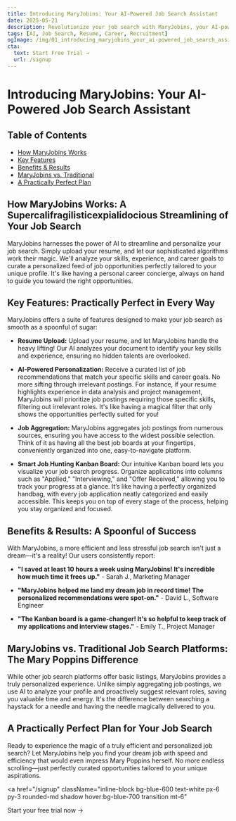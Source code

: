 ```yaml
---
title: Introducing MaryJobins: Your AI-Powered Job Search Assistant
date: 2025-05-21
description: Revolutionize your job search with MaryJobins, your AI-powered assistant.  Upload your resume, and let our AI curate personalized job recommendations, aggregate listings, and manage your progress with a smart Kanban board.  Land your dream job faster and easier!
tags: [AI, Job Search, Resume, Career, Recruitment]
ogImage: /img/01_introducing_maryjobins_your_ai-powered_job_search_assistant-preview.png
cta:
  text: Start Free Trial →
  url: /signup
---
```


# Introducing MaryJobins: Your AI-Powered Job Search Assistant

<nav className="mb-8 border-b pb-4">
  <h2 className="text-lg font-semibold">Table of Contents</h2>
  <ul className="list-disc list-inside text-blue-600 space-y-1">
    <li><a href="#how-maryjobins-works">How MaryJobins Works</a></li>
    <li><a href="#key-features">Key Features</a></li>
    <li><a href="#benefits-results">Benefits & Results</a></li>
    <li><a href="#maryjobins-vs-traditional">MaryJobins vs. Traditional</a></li>
    <li><a href="#a-practically-perfect-plan">A Practically Perfect Plan</a></li>
  </ul>
</nav>

## <span id="how-maryjobins-works">How MaryJobins Works: A Supercalifragilisticexpialidocious Streamlining of Your Job Search</span>

MaryJobins harnesses the power of AI to streamline and personalize your job search. Simply upload your resume, and let our sophisticated algorithms work their magic. We'll analyze your skills, experience, and career goals to curate a personalized feed of job opportunities perfectly tailored to your unique profile. It's like having a personal career concierge, always on hand to guide you toward the right opportunities.


## <span id="key-features">Key Features: Practically Perfect in Every Way</span>

MaryJobins offers a suite of features designed to make your job search as smooth as a spoonful of sugar:

* **Resume Upload:** Upload your resume, and let MaryJobins handle the heavy lifting! Our AI analyzes your document to identify your key skills and experience, ensuring no hidden talents are overlooked.

* **AI-Powered Personalization:** Receive a curated list of job recommendations that match your specific skills and career goals. No more sifting through irrelevant postings. For instance, if your resume highlights experience in data analysis and project management, MaryJobins will prioritize job postings requiring those specific skills, filtering out irrelevant roles. It's like having a magical filter that only shows the opportunities perfectly suited for you!

* **Job Aggregation:** MaryJobins aggregates job postings from numerous sources, ensuring you have access to the widest possible selection. Think of it as having all the best job boards at your fingertips, conveniently organized into one, easy-to-navigate platform.

* **Smart Job Hunting Kanban Board:** Our intuitive Kanban board lets you visualize your job search progress. Organize applications into columns such as "Applied," "Interviewing," and "Offer Received," allowing you to track your progress at a glance. It’s like having a perfectly organized handbag, with every job application neatly categorized and easily accessible. This keeps you on top of every stage of the process, helping you stay organized and focused.


## <span id="benefits-results">Benefits & Results: A Spoonful of Success</span>

With MaryJobins, a more efficient and less stressful job search isn't just a dream—it's a reality! Our users consistently report:

* **"I saved at least 10 hours a week using MaryJobins! It's incredible how much time it frees up."** - Sarah J., Marketing Manager

* **"MaryJobins helped me land my dream job in record time! The personalized recommendations were spot-on."** - David L., Software Engineer

* **"The Kanban board is a game-changer! It's so helpful to keep track of my applications and interview stages."** - Emily T., Project Manager


## <span id="maryjobins-vs-traditional">MaryJobins vs. Traditional Job Search Platforms: The Mary Poppins Difference</span>

While other job search platforms offer basic listings, MaryJobins provides a truly personalized experience. Unlike simply aggregating job postings, we use AI to analyze your profile and proactively suggest relevant roles, saving you valuable time and energy. It's the difference between searching a haystack for a needle and having the needle magically delivered to you.


## <span id="a-practically-perfect-plan">A Practically Perfect Plan for Your Job Search</span>

Ready to experience the magic of a truly efficient and personalized job search? Let MaryJobins help you find your dream job with speed and efficiency that would even impress Mary Poppins herself. No more endless scrolling—just perfectly curated opportunities tailored to your unique aspirations.

<a
  href="/signup"
  className="inline-block bg-blue-600 text-white px-6 py-3 rounded-md shadow hover:bg-blue-700 transition mt-6"
>
  Start your free trial now →
</a>